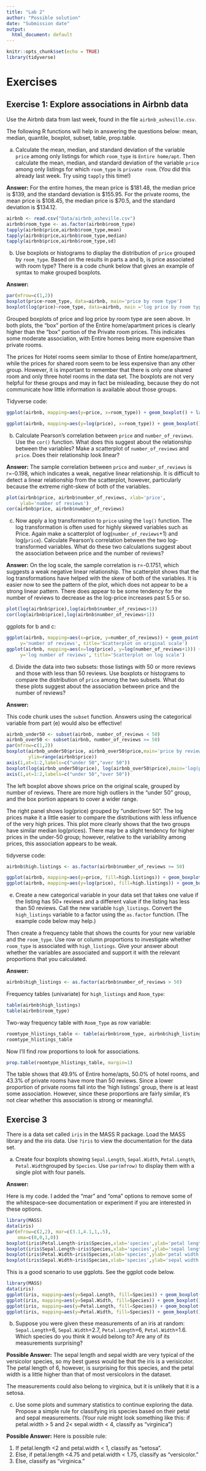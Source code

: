 ```yaml
---
title: "Lab 2"
author: "Possible solution"
date: "Submission date"
output:
  html_document: default
---
```


```r
knitr::opts_chunk$set(echo = TRUE)
library(tidyverse)
```



# Exercises


## Exercise 1: Explore associations in Airbnb data

Use the Airbnb data from last week, found in the file `airbnb_asheville.csv`. 

The following R functions will help in answering the questions below: mean, median, quantile, boxplot, subset, table, prop.table. 

a. Calculate the mean, median, and standard deviation of the variable `price` among only listings for which `room_type` is `Entire home/apt`.  Then calculate the mean, median, and standard deviation of the variable `price` among only listings for which `room_type` is `private room`.    (You did this already last week. Try using `tapply` this time!)

**Answer:**
For the entire homes, the mean price is \$181.48, the median price is \$139, and the standard deviation is \$155.95.
For the private rooms, the mean price is \$108.45, the median price is \$70.5, and the standard deviation is \$134.12.
```r
airbnb <- read.csv("Data/airbnb_asheville.csv")
airbnb$room_type <- as.factor(airbnb$room_type)
tapply(airbnb$price,airbnb$room_type,mean)
tapply(airbnb$price,airbnb$room_type,median)
tapply(airbnb$price,airbnb$room_type,sd)
```



b. Use boxplots or histograms to display the distribution of `price` grouped by `room_type`.  Based on the results in parts a and b, is price associated with room type?
There is a code chunk below that gives an example of syntax to make grouped boxplots.

**Answer:**

```r
par(mfrow=c(1,2))
boxplot(price~room_type, data=airbnb, main='price by room type')
boxplot(log(price)~room_type, data=airbnb, main ='log price by room type')
```
Grouped boxplots of price and log price by room type are seen above. In both plots, the "box" portion of the Entire home/apartment prices is clearly higher than the "box" portion of the Private room prices. This indicates some moderate association, with Entire homes being more expensive than private rooms. 

The prices for Hotel rooms seem similar to those of Entire home/apartment, while the prices for shared room seem to be less expensive than any other group. However, it is important to remember that there is only one shared room and only three hotel rooms in the data set. The boxplots are not very helpful for these groups and may in fact be misleading, because they do not communicate how little information is available about those groups. 

Tidyverse code:

```r
ggplot(airbnb, mapping=aes(y=price, x=room_type)) + geom_boxplot() + labs(title='Price by room type')

ggplot(airbnb, mapping=aes(y=log(price), x=room_type)) + geom_boxplot() + labs(title='Log price by room type')
```

b. Calculate Pearson's correlation between `price` and `number_of_reviews`.  Use the `cor()` function. What does this suggest about the relationship between the variables? Make a scatterplot of `number_of_reviews` and `price`. Does their relationship look linear?

**Answer:**
The sample correlation between `price` and `number_of_reviews` is r=-0.198, which indicates a weak, negative linear relationship. It is difficult to detect a linear relationship from the scatterplot, however, particularly because the extreme right-skew of both of the variables.
```r
plot(airbnb$price, airbnb$number_of_reviews, xlab='price',
     ylab='number of reviews')
cor(airbnb$price, airbnb$number_of_reviews)

```



c. Now apply a log transformation to `price` using the `log()` function. The log transformation is often used for highly skewed variables such as Price. Again make a scatterplot of  log(`number_of_reviews`+1) and log(`price`). Calculate Pearson's correlation between the two log-transformed variables. What do these two calculations suggest about the association between price and the number of reviews?


**Answer:**
On the log scale, the sample correlation is r=-0.1751, which suggests a weak negative linear relationship. The scatterplot shows that the log transformations have helped with the skew of both of the variables. It is easier now to see the pattern of the plot, which does not appear to be a strong linear pattern. There does appear to be some tendency for the number of reviews to decrease as the log-price increases past 5.5 or so.

```r
plot(log(airbnb$price),log(airbnb$number_of_reviews+1))
cor(log(airbnb$price),log(airbnb$number_of_reviews+1))
```
ggplots for b and c:
```r
ggplot(airbnb, mapping=aes(x=price, y=number_of_reviews)) + geom_point() + labs(x='price',
     y='number of reviews', title='Scatterplot on original scale')
ggplot(airbnb, mapping=aes(x=log(price), y=log(number_of_reviews+1))) + geom_point() + labs(x='log price',
     y='log number of reviews', title='Scatterplot on log scale')
```

d. Divide the data into two subsets:  those listings with 50 or more reviews and those with less than 50 reviews.  Use boxplots or histograms to compare the distribution of `price` among the two subsets.  What do these plots suggest about the association between price and the number of reviews?

**Answer:**

This code chunk uses the `subset` function. Answers using the categorical variable from part (e) would also be effective!

```r
airbnb_under50 <- subset(airbnb, number_of_reviews < 50)
airbnb_over50 <- subset(airbnb, number_of_reviews >= 50)
par(mfrow=c(1,2))
boxplot(airbnb_under50$price, airbnb_over50$price,main='price by reviews',
        ylim=range(airbnb$price))
axis(1,at=1:2,labels=c("under 50","over 50"))
boxplot(log(airbnb_under50$price), log(airbnb_over50$price),main='log(price) by reviews', ylim=range(log(airbnb$price)))
axis(1,at=1:2,labels=c("under 50","over 50"))


```
The left boxplot above shows price on the original scale, grouped by number of reviews. There are more high outliers in the "under 50" group, and the box portion appears to cover a wider range. 

The right panel shows log(price) grouped by "under/over 50". The log prices make it a little easier to compare the distributions with less influence of the very high prices. This plot more clearly shows that the two groups have similar median log(prices).  There may be a slight tendency for higher prices in the under-50 group; however, relative to the variability among prices, this association appears to be weak.

tidyverse code:
```r
airbnb$high.listings <- as.factor(airbnb$number_of_reviews >= 50)

ggplot(airbnb, mapping=aes(y=price, fill=high.listings)) + geom_boxplot() + labs(title='price by reviews')
ggplot(airbnb, mapping=aes(y=log(price), fill=high.listings)) + geom_boxplot() + labs(title='log(price) by reviews')
```

e. Create a new categorical variable in your data set that takes one value if the listing has 50+ reviews and a different value if the listing has less than 50 reviews. Call the new variable `high_listings`. Convert the `high_listings` variable to a factor using the `as.factor` function.  (The example code below may help.)   

Then create a frequency table that shows the counts for your new variable and the `room_type`. Use row or column proportions to investigate whether `room_type` is associated with `high_listings`. Give your answer about whether the variables are associated and support it with the relevant proportions that you calculated.

**Answer:**

```r
airbnb$high_listings <- as.factor(airbnb$number_of_reviews > 50)
```

Frequency tables (univariate) for `high_listings` and `Room_type`:
```r
table(airbnb$high_listings)
table(airbnb$room_type)
```
Two-way frequency table with `Room_Type` as row variable:
```r
roomtype_hlistings_table <- table(airbnb$room_type, airbnb$high_listings)
roomtype_hlistings_table
```
Now I'll find row proportions to look for associations.
```r
prop.table(roomtype_hlistings_table, margin=1)
```
The table shows that 49.9% of Entire home/apts, 50.0% of hotel rooms, and 43.3% of private rooms have more than 50 reviews. Since a lower proportion of private rooms fall into the 'high listings' group, there is at least some association. However, since these proportions are fairly similar, it's not clear whether this association is strong or meaningful.


## Exercise 3
There is a data set called `iris` in the MASS R package. Load the MASS library and the iris data. Use `?iris` to view the documentation for the data set.


a. Create four boxplots showing `Sepal.Length`, `Sepal.Width`, `Petal.Length`, `Petal.Width `grouped by `Species`. Use `par(mfrow)` to display them with a single plot with four panels.

**Answer:**

Here is my code. I added the "mar" and "oma" options to remove some of the whitespace--see documentation or experiment if you are interested in these options. 
```r
library(MASS)
data(iris)
par(mfrow=c(2,2), mar=c(3.1,4.1,1,.5),
    oma=c(0,0,1,0))
boxplot(iris$Petal.Length~iris$Species,xlab='species',ylab='petal length')
boxplot(iris$Sepal.Length~iris$Species,xlab='species',ylab='sepal length')
boxplot(iris$Petal.Width~iris$Species,xlab='species',ylab='petal width')
boxplot(iris$Sepal.Width~iris$Species,xlab='species',ylab='sepal width')
```
This is a good scenario to use ggplots.  See the ggplot code below.
```r
library(MASS)
data(iris)
ggplot(iris, mapping=aes(y=Sepal.Length, fill=Species)) + geom_boxplot()
ggplot(iris, mapping=aes(y=Sepal.Width, fill=Species)) + geom_boxplot()
ggplot(iris, mapping=aes(y=Petal.Length, fill=Species)) + geom_boxplot()
ggplot(iris, mapping=aes(y=Petal.Width, fill=Species)) + geom_boxplot()

```

b. Suppose you were given these measurements of an iris at random: `Sepal.Length`=6, `Sepal.Width`=2.7, `Petal.Length`=6, `Petal.Width `=1.6. Which species do you think it would belong to? Are any of its measurements surprising?

**Possible Answer:**
The sepal length and sepal width are very typical of the versicolor species, so my best guess would be that the iris is a verisicolor. The petal length of 6, however, is surprising for this species, and the petal width is a little higher than that of most versicolors in the dataset.

The measurements could also belong to virginica, but it is unlikely that it is a setosa.


c. Use some plots and summary statistics to continue exploring the data. Propose a simple rule for classifying iris species based on their petal and sepal measurements. (Your rule might look something like this: if petal.width > 5 and 2< sepal.width < 4, classify as "virginica")

**Possible Answer:**
Here is possible rule: 

1. If petal.length <2 and petal.width < 1, classify as "setosa".
2. Else, if petal.length <4.75 and petal.width < 1.75, classify as "versicolor."
3. Else, classify as "virginica."
